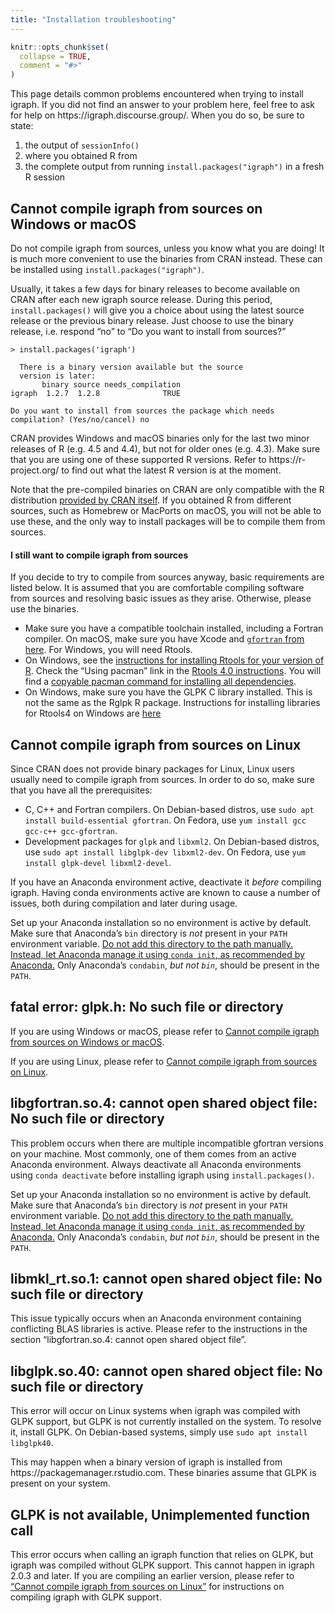 ```yaml
---
title: "Installation troubleshooting"
---
```


```r
knitr::opts_chunk$set(
  collapse = TRUE,
  comment = "#>"
)
```
This page details common problems encountered when trying to install igraph. If you did not find an answer to your problem here, feel free to ask for help on https://igraph.discourse.group/. When you do so, be sure to state: 

1. the output of `sessionInfo()` 
2. where you obtained R from 
3. the complete output from running `install.packages("igraph")` in a fresh R session

## Cannot compile igraph from sources on Windows or macOS

Do not compile igraph from sources, unless you know what you are doing! It is much more convenient to use the binaries from CRAN instead. These can be installed using `install.packages("igraph")`.

Usually, it takes a few days for binary releases to become available on CRAN after each new igraph source release. During this period, `install.packages()` will give you a choice about using the latest source release or the previous binary release. Just choose to use the binary release, i.e. respond "no" to "Do you want to install from sources?"

```
> install.packages('igraph')

  There is a binary version available but the source
  version is later:
       binary source needs_compilation
igraph  1.2.7  1.2.8              TRUE

Do you want to install from sources the package which needs compilation? (Yes/no/cancel) no
```

CRAN provides Windows and macOS binaries only for the last two minor releases of R (e.g. 4.5 and 4.4), but not for older ones (e.g. 4.3). Make sure that you are using one of these supported R versions. Refer to https://r-project.org/ to find out what the latest R version is at the moment.

Note that the pre-compiled binaries on CRAN are only compatible with the R distribution [provided by CRAN itself](https://www.r-project.org/). If you obtained R from different sources, such as Homebrew or MacPorts on macOS, you will not be able to use these, and the only way to install packages will be to compile them from sources.

#### I still want to compile igraph from sources

If you decide to try to compile from sources anyway, basic requirements are listed below. It is assumed that you are comfortable compiling software from sources and resolving basic issues as they arise. Otherwise, please use the binaries.

 - Make sure you have a compatible toolchain installed, including a Fortran compiler. On macOS, make sure you have Xcode and [`gfortran` from here](https://cran.r-project.org/bin/macosx/tools/). For Windows, you will need Rtools.
 - On Windows, see the [instructions for installing Rtools for your version of R](https://cran.r-project.org/bin/windows/Rtools/). Check the "Using pacman" link in the [Rtools 4.0 instructions](https://cran.r-project.org/bin/windows/Rtools/rtools40.html). You will find a [copyable pacman command for installing all dependencies](https://github.com/igraph/rigraph/#installation).
 - On Windows, make sure you have the GLPK C library installed. This is not the same as the Rglpk R package. Instructions for installing libraries for Rtools4 on Windows are [here](https://cran.r-project.org/bin/windows/Rtools/)

## Cannot compile igraph from sources on Linux

Since CRAN does not provide binary packages for Linux, Linux users usually need to compile igraph from sources. In order to do so, make sure that you have all the prerequisites:

 - C, C++ and Fortran compilers. On Debian-based distros, use `sudo apt install build-essential gfortran`. On Fedora, use `yum install gcc gcc-c++ gcc-gfortran`.
 - Development packages for `glpk` and `libxml2`. On Debian-based distros, use `sudo apt install libglpk-dev libxml2-dev`. On Fedora, use `yum install glpk-devel libxml2-devel`.

If you have an Anaconda environment active, deactivate it _before_ compiling igraph. Having conda environments active are known to cause a number of issues, both during compilation and later during usage.

Set up your Anaconda installation so no environment is active by default. Make sure that Anaconda's `bin` directory is _not_ present in your `PATH` environment variable. [Do not add this directory to the path manually. Instead, let Anaconda manage it using `conda init`, as recommended by Anaconda.](https://docs.anaconda.com/anaconda/user-guide/faq/#distribution-faq-linux-path) Only Anaconda's `condabin`, _but not `bin`_, should be present in the `PATH`.

## fatal error: glpk.h: No such file or directory

If you are using Windows or macOS, please refer to [Cannot compile igraph from sources on Windows or macOS](#cannot-compile-igraph-from-sources-on-windows-or-macos).

If you are using Linux, please refer to [Cannot compile igraph from sources on Linux](#cannot-compile-igraph-from-sources-on-linux).

## libgfortran.so.4: cannot open shared object file: No such file or directory

This problem occurs when there are multiple incompatible gfortran versions on your machine. Most commonly, one of them comes from an active Anaconda environment. Always deactivate all Anaconda environments using `conda deactivate` before installing igraph using `install.packages()`.

Set up your Anaconda installation so no environment is active by default. Make sure that Anaconda's `bin` directory is _not_ present in your `PATH` environment variable. [Do not add this directory to the path manually. Instead, let Anaconda manage it using `conda init`, as recommended by Anaconda.](https://docs.anaconda.com/anaconda/user-guide/faq/#distribution-faq-linux-path) Only Anaconda's `condabin`, _but not `bin`_, should be present in the `PATH`.

## libmkl_rt.so.1: cannot open shared object file: No such file or directory

This issue typically occurs when an Anaconda environment containing conflicting BLAS libraries is active. Please refer to the instructions in the section "libgfortran.so.4: cannot open shared object file".

## libglpk.so.40: cannot open shared object file: No such file or directory

This error will occur on Linux systems when igraph was compiled with GLPK support, but GLPK is not currently installed on the system. To resolve it, install GLPK. On Debian-based systems, simply use `sudo apt install libglpk40`.

This may happen when a binary version of igraph is installed from https://packagemanager.rstudio.com. These binaries assume that GLPK is present on your system.

## GLPK is not available, Unimplemented function call

This error occurs when calling an igraph function that relies on GLPK, but igraph was compiled without GLPK support. This cannot happen in igraph 2.0.3 and later. If you are compiling an earlier version, please refer to ["Cannot compile igraph from sources on Linux"](#cannot-compile-igraph-from-sources-on-linux) for instructions on compiling igraph with GLPK support.
